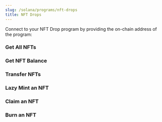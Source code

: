 ```yaml
---
slug: /solana/programs/nft-drops
title: NFT Drops
---
```



Connect to your NFT Drop program by providing the on-chain address of the program:

<CodeSnippetWithSummary
  dontShowSummary
  contract="NFTDrop"
  isSolana
  isGetContractCode
/>

### Get All NFTs

<CodeSnippetWithSummary
  dontShowSummary
  contract="NFTDrop"
  name="getAll"
  isSolana
/>

### Get NFT Balance

<CodeSnippetWithSummary
  dontShowSummary
  contract="NFTDrop"
  name="balanceOf"
  isSolana
/>

### Transfer NFTs

<CodeSnippetWithSummary
  dontShowSummary
  contract="NFTDrop"
  name="transfer"
  isSolana
/>

### Lazy Mint an NFT

<CodeSnippetWithSummary
  dontShowSummary
  contract="NFTDrop"
  name="lazyMint"
  isSolana
/>

### Claim an NFT

<CodeSnippetWithSummary
  dontShowSummary
  contract="NFTDrop"
  name="claimTo"
  isSolana
/>

### Burn an NFT

<CodeSnippetWithSummary
  dontShowSummary
  contract="NFTDrop"
  name="burn"
  isSolana
  showHr={false}
/>
